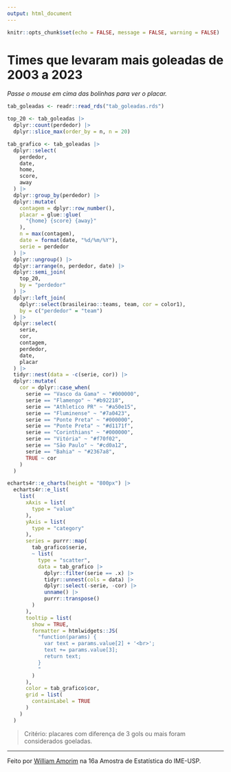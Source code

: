 ```yaml
---
output: html_document
---
```


```r
knitr::opts_chunk$set(echo = FALSE, message = FALSE, warning = FALSE)
```

# Times que levaram mais goleadas de 2003 a 2023

*Passe o mouse em cima das bolinhas para ver o placar.*

```r
tab_goleadas <- readr::read_rds("tab_goleadas.rds")

top_20 <- tab_goleadas |>
  dplyr::count(perdedor) |>
  dplyr::slice_max(order_by = n, n = 20)

tab_grafico <- tab_goleadas |>
  dplyr::select(
    perdedor,
    date,
    home,
    score,
    away
  ) |>
  dplyr::group_by(perdedor) |>
  dplyr::mutate(
    contagem = dplyr::row_number(),
    placar = glue::glue(
      "{home} {score} {away}"
    ),
    n = max(contagem),
    date = format(date, "%d/%m/%Y"),
    serie = perdedor
  ) |>
  dplyr::ungroup() |>
  dplyr::arrange(n, perdedor, date) |>
  dplyr::semi_join(
    top_20,
    by = "perdedor"
  ) |>
  dplyr::left_join(
    dplyr::select(brasileirao::teams, team, cor = color1),
    by = c("perdedor" = "team")
  ) |>
  dplyr::select(
    serie,
    cor,
    contagem,
    perdedor,
    date,
    placar
  ) |>
  tidyr::nest(data = -c(serie, cor)) |>
  dplyr::mutate(
    cor = dplyr::case_when(
      serie == "Vasco da Gama" ~ "#000000",
      serie == "Flamengo" ~ "#b92218",
      serie == "Athletico PR" ~ "#a50e15",
      serie == "Fluminense" ~ "#7a0423",
      serie == "Ponte Preta" ~ "#000000",
      serie == "Ponte Preta" ~ "#d1171f",
      serie == "Corinthians" ~ "#000000",
      serie == "Vitória" ~ "#f70f02",
      serie == "São Paulo" ~ "#cd0a12",
      serie == "Bahia" ~ "#2367a8",
      TRUE ~ cor
    )
  )

echarts4r::e_charts(height = "800px") |>
  echarts4r::e_list(
    list(
      xAxis = list(
        type = "value"
      ),
      yAxis = list(
        type = "category"
      ),
      series = purrr::map(
        tab_grafico$serie,
        ~ list(
          type = "scatter",
          data = tab_grafico |>
            dplyr::filter(serie == .x) |>
            tidyr::unnest(cols = data) |>
            dplyr::select(-serie, -cor) |>
            unname() |>
            purrr::transpose()
        )
      ),
      tooltip = list(
        show = TRUE,
        formatter = htmlwidgets::JS(
          "function(params) {
            var text = params.value[2] + '<br>';
            text += params.value[3];
            return text;
          }
          "
        )
      ),
      color = tab_grafico$cor,
      grid = list(
        containLabel = TRUE
      )
    )
  )

```

> Critério: placares com diferença de 3 gols ou mais foram considerados goeladas.

---

Feito por [William Amorim](https://twitter.com/wamorim_) na 16a Amostra de Estatística do IME-USP.

